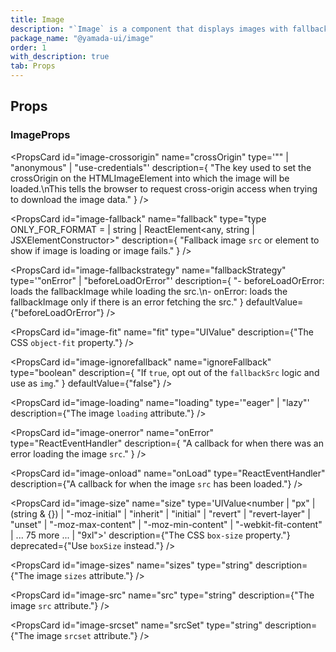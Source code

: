 ```yaml
---
title: Image
description: "`Image` is a component that displays images with fallback support."
package_name: "@yamada-ui/image"
order: 1
with_description: true
tab: Props
---
```


## Props

### ImageProps

<PropsCard id="image-_accept" name="_accept" type="CSSUIObject" />

<PropsCard id="image-_active" name="_active" type="CSSUIObject" />

<PropsCard id="image-_after" name="_after" type="CSSUIObject" />

<PropsCard id="image-_anylink" name="_anyLink" type="CSSUIObject" />

<PropsCard id="image-_autofill" name="_autofill" type="CSSUIObject" />

<PropsCard id="image-_backdrop" name="_backdrop" type="CSSUIObject" />

<PropsCard id="image-_before" name="_before" type="CSSUIObject" />

<PropsCard id="image-_between" name="_between" type="CSSUIObject" />

<PropsCard id="image-_blank" name="_blank" type="CSSUIObject" />

<PropsCard id="image-_checked" name="_checked" type="CSSUIObject" />

<PropsCard id="image-_cue" name="_cue" type="CSSUIObject" />

<PropsCard id="image-_cueregion" name="_cueRegion" type="CSSUIObject" />

<PropsCard id="image-_dark" name="_dark" type="CSSUIObject" />

<PropsCard id="image-_default" name="_default" type="CSSUIObject" />

<PropsCard id="image-_disabled" name="_disabled" type="CSSUIObject" />

<PropsCard id="image-_empty" name="_empty" type="CSSUIObject" />

<PropsCard id="image-_enabled" name="_enabled" type="CSSUIObject" />

<PropsCard id="image-_end" name="_end" type="CSSUIObject" />

<PropsCard id="image-_even" name="_even" type="CSSUIObject" />

<PropsCard id="image-_expanded" name="_expanded" type="CSSUIObject" />

<PropsCard id="image-_fileselector" name="_fileSelector" type="CSSUIObject" />

<PropsCard id="image-_filled" name="_filled" type="CSSUIObject" />

<PropsCard id="image-_first" name="_first" type="CSSUIObject" />

<PropsCard id="image-_firstletter" name="_firstLetter" type="CSSUIObject" />

<PropsCard id="image-_firstline" name="_firstLine" type="CSSUIObject" />

<PropsCard id="image-_focus" name="_focus" type="CSSUIObject" />

<PropsCard id="image-_focusvisible" name="_focusVisible" type="CSSUIObject" />

<PropsCard id="image-_focuswithin" name="_focusWithin" type="CSSUIObject" />

<PropsCard id="image-_fullscreen" name="_fullScreen" type="CSSUIObject" />

<PropsCard id="image-_grabbed" name="_grabbed" type="CSSUIObject" />

<PropsCard id="image-_groupaccept" name="_groupAccept" type="CSSUIObject" />

<PropsCard id="image-_groupactive" name="_groupActive" type="CSSUIObject" />

<PropsCard id="image-_groupblank" name="_groupBlank" type="CSSUIObject" />

<PropsCard id="image-_groupchecked" name="_groupChecked" type="CSSUIObject" />

<PropsCard id="image-_groupdisabled" name="_groupDisabled" type="CSSUIObject" />

<PropsCard id="image-_groupenabled" name="_groupEnabled" type="CSSUIObject" />

<PropsCard id="image-_groupexpanded" name="_groupExpanded" type="CSSUIObject" />

<PropsCard id="image-_groupfocus" name="_groupFocus" type="CSSUIObject" />

<PropsCard
  id="image-_groupfocusvisible"
  name="_groupFocusVisible"
  type="CSSUIObject"
/>

<PropsCard
  id="image-_groupfocuswithin"
  name="_groupFocusWithin"
  type="CSSUIObject"
/>

<PropsCard id="image-_groupgrabbed" name="_groupGrabbed" type="CSSUIObject" />

<PropsCard
  id="image-_grouphorizontal"
  name="_groupHorizontal"
  type="CSSUIObject"
/>

<PropsCard id="image-_grouphover" name="_groupHover" type="CSSUIObject" />

<PropsCard id="image-_groupidle" name="_groupIdle" type="CSSUIObject" />

<PropsCard id="image-_groupinvalid" name="_groupInvalid" type="CSSUIObject" />

<PropsCard id="image-_grouploaded" name="_groupLoaded" type="CSSUIObject" />

<PropsCard id="image-_grouploading" name="_groupLoading" type="CSSUIObject" />

<PropsCard id="image-_groupoptional" name="_groupOptional" type="CSSUIObject" />

<PropsCard
  id="image-_groupplaceholdershown"
  name="_groupPlaceholderShown"
  type="CSSUIObject"
/>

<PropsCard id="image-_grouppressed" name="_groupPressed" type="CSSUIObject" />

<PropsCard id="image-_groupreadonly" name="_groupReadOnly" type="CSSUIObject" />

<PropsCard
  id="image-_groupreadwrite"
  name="_groupReadWrite"
  type="CSSUIObject"
/>

<PropsCard id="image-_groupreject" name="_groupReject" type="CSSUIObject" />

<PropsCard id="image-_grouprequired" name="_groupRequired" type="CSSUIObject" />

<PropsCard id="image-_groupselected" name="_groupSelected" type="CSSUIObject" />

<PropsCard
  id="image-_groupuserinvalid"
  name="_groupUserInvalid"
  type="CSSUIObject"
/>

<PropsCard id="image-_groupvalid" name="_groupValid" type="CSSUIObject" />

<PropsCard id="image-_groupvertical" name="_groupVertical" type="CSSUIObject" />

<PropsCard id="image-_hidden" name="_hidden" type="CSSUIObject" />

<PropsCard id="image-_holiday" name="_holiday" type="CSSUIObject" />

<PropsCard id="image-_horizontal" name="_horizontal" type="CSSUIObject" />

<PropsCard id="image-_hover" name="_hover" type="CSSUIObject" />

<PropsCard id="image-_idle" name="_idle" type="CSSUIObject" />

<PropsCard id="image-_indeterminate" name="_indeterminate" type="CSSUIObject" />

<PropsCard id="image-_inrange" name="_inRange" type="CSSUIObject" />

<PropsCard id="image-_invalid" name="_invalid" type="CSSUIObject" />

<PropsCard id="image-_last" name="_last" type="CSSUIObject" />

<PropsCard id="image-_light" name="_light" type="CSSUIObject" />

<PropsCard id="image-_link" name="_link" type="CSSUIObject" />

<PropsCard id="image-_loaded" name="_loaded" type="CSSUIObject" />

<PropsCard id="image-_loading" name="_loading" type="CSSUIObject" />

<PropsCard id="image-_marker" name="_marker" type="CSSUIObject" />

<PropsCard id="image-_mediadark" name="_mediaDark" type="CSSUIObject" />

<PropsCard id="image-_medialight" name="_mediaLight" type="CSSUIObject" />

<PropsCard
  id="image-_mediareducemotion"
  name="_mediaReduceMotion"
  type="CSSUIObject"
/>

<PropsCard id="image-_modal" name="_modal" type="CSSUIObject" />

<PropsCard id="image-_nativeactive" name="_nativeActive" type="CSSUIObject" />

<PropsCard id="image-_nativechecked" name="_nativeChecked" type="CSSUIObject" />

<PropsCard
  id="image-_nativedisabled"
  name="_nativeDisabled"
  type="CSSUIObject"
/>

<PropsCard id="image-_nativefocus" name="_nativeFocus" type="CSSUIObject" />

<PropsCard
  id="image-_nativefocusvisible"
  name="_nativeFocusVisible"
  type="CSSUIObject"
/>

<PropsCard
  id="image-_nativefocuswithin"
  name="_nativeFocusWithin"
  type="CSSUIObject"
/>

<PropsCard id="image-_nativehidden" name="_nativeHidden" type="CSSUIObject" />

<PropsCard id="image-_nativehover" name="_nativeHover" type="CSSUIObject" />

<PropsCard
  id="image-_nativereadonly"
  name="_nativeReadOnly"
  type="CSSUIObject"
/>

<PropsCard id="image-_nativetarget" name="_nativeTarget" type="CSSUIObject" />

<PropsCard id="image-_nativevalid" name="_nativeValid" type="CSSUIObject" />

<PropsCard id="image-_notfirst" name="_notFirst" type="CSSUIObject" />

<PropsCard id="image-_notlast" name="_notLast" type="CSSUIObject" />

<PropsCard id="image-_nottarget" name="_notTarget" type="CSSUIObject" />

<PropsCard id="image-_odd" name="_odd" type="CSSUIObject" />

<PropsCard id="image-_only" name="_only" type="CSSUIObject" />

<PropsCard id="image-_optional" name="_optional" type="CSSUIObject" />

<PropsCard id="image-_outrange" name="_outRange" type="CSSUIObject" />

<PropsCard id="image-_outside" name="_outside" type="CSSUIObject" />

<PropsCard id="image-_paused" name="_paused" type="CSSUIObject" />

<PropsCard id="image-_peeraccept" name="_peerAccept" type="CSSUIObject" />

<PropsCard id="image-_peeractive" name="_peerActive" type="CSSUIObject" />

<PropsCard id="image-_peerblank" name="_peerBlank" type="CSSUIObject" />

<PropsCard id="image-_peerchecked" name="_peerChecked" type="CSSUIObject" />

<PropsCard id="image-_peerdisabled" name="_peerDisabled" type="CSSUIObject" />

<PropsCard id="image-_peerenabled" name="_peerEnabled" type="CSSUIObject" />

<PropsCard id="image-_peerexpanded" name="_peerExpanded" type="CSSUIObject" />

<PropsCard id="image-_peerfocus" name="_peerFocus" type="CSSUIObject" />

<PropsCard
  id="image-_peerfocusvisible"
  name="_peerFocusVisible"
  type="CSSUIObject"
/>

<PropsCard
  id="image-_peerfocuswithin"
  name="_peerFocusWithin"
  type="CSSUIObject"
/>

<PropsCard id="image-_peergrabbed" name="_peerGrabbed" type="CSSUIObject" />

<PropsCard
  id="image-_peerhorizontal"
  name="_peerHorizontal"
  type="CSSUIObject"
/>

<PropsCard id="image-_peerhover" name="_peerHover" type="CSSUIObject" />

<PropsCard id="image-_peeridle" name="_peerIdle" type="CSSUIObject" />

<PropsCard id="image-_peerinvalid" name="_peerInvalid" type="CSSUIObject" />

<PropsCard id="image-_peerloaded" name="_peerLoaded" type="CSSUIObject" />

<PropsCard id="image-_peerloading" name="_peerLoading" type="CSSUIObject" />

<PropsCard id="image-_peeroptional" name="_peerOptional" type="CSSUIObject" />

<PropsCard
  id="image-_peerplaceholdershown"
  name="_peerPlaceholderShown"
  type="CSSUIObject"
/>

<PropsCard id="image-_peerpressed" name="_peerPressed" type="CSSUIObject" />

<PropsCard id="image-_peerreadonly" name="_peerReadOnly" type="CSSUIObject" />

<PropsCard id="image-_peerreadwrite" name="_peerReadWrite" type="CSSUIObject" />

<PropsCard id="image-_peerreject" name="_peerReject" type="CSSUIObject" />

<PropsCard id="image-_peerrequired" name="_peerRequired" type="CSSUIObject" />

<PropsCard id="image-_peerselected" name="_peerSelected" type="CSSUIObject" />

<PropsCard
  id="image-_peeruserinvalid"
  name="_peerUserInvalid"
  type="CSSUIObject"
/>

<PropsCard id="image-_peervalid" name="_peerValid" type="CSSUIObject" />

<PropsCard id="image-_peervertical" name="_peerVertical" type="CSSUIObject" />

<PropsCard id="image-_picture" name="_picture" type="CSSUIObject" />

<PropsCard id="image-_placeholder" name="_placeholder" type="CSSUIObject" />

<PropsCard
  id="image-_placeholdershown"
  name="_placeholderShown"
  type="CSSUIObject"
/>

<PropsCard id="image-_playing" name="_playing" type="CSSUIObject" />

<PropsCard id="image-_pressed" name="_pressed" type="CSSUIObject" />

<PropsCard id="image-_print" name="_print" type="CSSUIObject" />

<PropsCard id="image-_readonly" name="_readOnly" type="CSSUIObject" />

<PropsCard id="image-_readwrite" name="_readWrite" type="CSSUIObject" />

<PropsCard id="image-_reject" name="_reject" type="CSSUIObject" />

<PropsCard id="image-_required" name="_required" type="CSSUIObject" />

<PropsCard id="image-_ripple" name="_ripple" type="CSSUIObject" />

<PropsCard id="image-_scrollbar" name="_scrollbar" type="CSSUIObject" />

<PropsCard
  id="image-_scrollbarbutton"
  name="_scrollbarButton"
  type="CSSUIObject"
/>

<PropsCard
  id="image-_scrollbarcorner"
  name="_scrollbarCorner"
  type="CSSUIObject"
/>

<PropsCard
  id="image-_scrollbarthumb"
  name="_scrollbarThumb"
  type="CSSUIObject"
/>

<PropsCard
  id="image-_scrollbartrack"
  name="_scrollbarTrack"
  type="CSSUIObject"
/>

<PropsCard
  id="image-_scrollbartrackpiece"
  name="_scrollbarTrackPiece"
  type="CSSUIObject"
/>

<PropsCard id="image-_selected" name="_selected" type="CSSUIObject" />

<PropsCard id="image-_selection" name="_selection" type="CSSUIObject" />

<PropsCard id="image-_start" name="_start" type="CSSUIObject" />

<PropsCard id="image-_target" name="_target" type="CSSUIObject" />

<PropsCard id="image-_today" name="_today" type="CSSUIObject" />

<PropsCard id="image-_userinvalid" name="_userInvalid" type="CSSUIObject" />

<PropsCard id="image-_valid" name="_valid" type="CSSUIObject" />

<PropsCard id="image-_vertical" name="_vertical" type="CSSUIObject" />

<PropsCard id="image-_visited" name="_visited" type="CSSUIObject" />

<PropsCard id="image-_weekend" name="_weekend" type="CSSUIObject" />

<PropsCard
  id="image-crossorigin"
  name="crossOrigin"
  type='"" | "anonymous" | "use-credentials"'
  description={
    "The key used to set the crossOrigin on the HTMLImageElement into which the image will be loaded.\nThis tells the browser to request cross-origin access when trying to download the image data."
  }
/>

<PropsCard
  id="image-fallback"
  name="fallback"
  type="type ONLY_FOR_FORMAT =
  | string
  | ReactElement<any, string | JSXElementConstructor<any>>"
  description={
    "Fallback image `src` or element to show if image is loading or image fails."
  }
/>

<PropsCard
  id="image-fallbackstrategy"
  name="fallbackStrategy"
  type='"onError" | "beforeLoadOrError"'
  description={
    "- beforeLoadOrError: loads the fallbackImage while loading the src.\n- onError: loads the fallbackImage only if there is an error fetching the src."
  }
  defaultValue={"beforeLoadOrError"}
/>

<PropsCard
  id="image-fit"
  name="fit"
  type="UIValue<ObjectFit>"
  description={"The CSS `object-fit` property."}
/>

<PropsCard
  id="image-ignorefallback"
  name="ignoreFallback"
  type="boolean"
  description={
    "If `true`, opt out of the `fallbackSrc` logic and use as `img`."
  }
  defaultValue={"false"}
/>

<PropsCard
  id="image-loading"
  name="loading"
  type='"eager" | "lazy"'
  description={"The image `loading` attribute."}
/>

<PropsCard
  id="image-onerror"
  name="onError"
  type="ReactEventHandler<HTMLImageElement>"
  description={
    "A callback for when there was an error loading the image `src`."
  }
/>

<PropsCard
  id="image-onload"
  name="onLoad"
  type="ReactEventHandler<HTMLImageElement>"
  description={"A callback for when the image `src` has been loaded."}
/>

<PropsCard
  id="image-size"
  name="size"
  type='UIValue<number | "px" | (string & {}) | "-moz-initial" | "inherit" | "initial" | "revert" | "revert-layer" | "unset" | "-moz-max-content" | "-moz-min-content" | "-webkit-fit-content" | ... 75 more ... | "9xl">'
  description={"The CSS `box-size` property."}
  deprecated={"Use `boxSize` instead."}
/>

<PropsCard
  id="image-sizes"
  name="sizes"
  type="string"
  description={"The image `sizes` attribute."}
/>

<PropsCard
  id="image-src"
  name="src"
  type="string"
  description={"The image `src` attribute."}
/>

<PropsCard
  id="image-srcset"
  name="srcSet"
  type="string"
  description={"The image `srcset` attribute."}
/>
